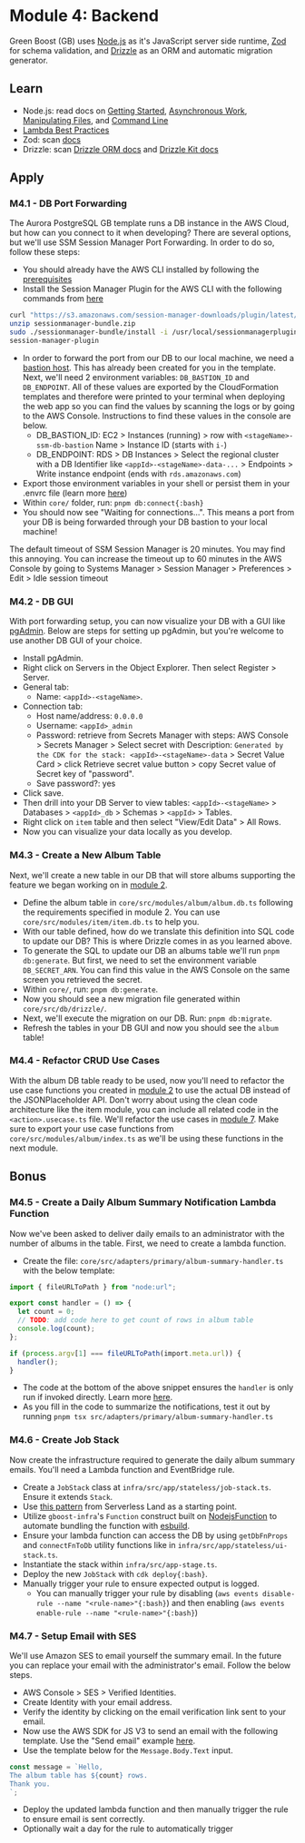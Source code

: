 
# Module 4: Backend
Green Boost (GB) uses [Node.js](https://nodejs.org/en) as it's JavaScript server side runtime, [Zod](https://zod.dev/) for schema validation, and [Drizzle](https://orm.drizzle.team/) as an ORM and automatic migration generator.

## Learn
- Node.js: read docs on [Getting Started](https://nodejs.dev/en/learn/), [Asynchronous Work](https://nodejs.dev/en/learn/asynchronous-flow-control/), [Manipulating Files](https://nodejs.dev/en/learn/nodejs-file-stats/), and [Command Line](https://nodejs.dev/en/learn/run-nodejs-scripts-from-the-command-line/)
- [Lambda Best Practices](https://docs.aws.amazon.com/lambda/latest/dg/best-practices.html)
- Zod: scan [docs](https://zod.dev/)
- Drizzle: scan [Drizzle ORM docs](https://orm.drizzle.team/docs/quick-start) and [Drizzle Kit docs](https://orm.drizzle.team/kit-docs/overview)

## Apply
### M4.1 - DB Port Forwarding
The Aurora PostgreSQL GB template runs a DB instance in the AWS Cloud, but how can you connect to it when developing? There are several options, but we'll use SSM Session Manager Port Forwarding. In order to do so, follow these steps:
- You should already have the AWS CLI installed by following the [prerequisites](../overview/prereqs)
- Install the Session Manager Plugin for the AWS CLI with the following commands from [here](https://docs.aws.amazon.com/systems-manager/latest/userguide/session-manager-working-with-install-plugin.html)
```bash
curl "https://s3.amazonaws.com/session-manager-downloads/plugin/latest/mac/sessionmanager-bundle.zip" -o "sessionmanager-bundle.zip"
unzip sessionmanager-bundle.zip
sudo ./sessionmanager-bundle/install -i /usr/local/sessionmanagerplugin -b /usr/local/bin/session-manager-plugin
session-manager-plugin
```
- In order to forward the port from our DB to our local machine, we need a [bastion host](https://www.strongdm.com/what-is/bastion-host#:~:text=A%20bastion%20host%20is%20a,to%20reduce%20their%20attack%20surface.). This has already been created for you in the template. Next, we'll need 2 environment variables: `DB_BASTION_ID` and `DB_ENDPOINT`. All of these values are exported by the CloudFormation templates and therefore were printed to your terminal when deploying the web app so you can find the values by scanning the logs or by going to the AWS Console. Instructions to find these values in the console are below.
  - DB_BASTION_ID: EC2 > Instances (running) > row with `<stageName>-ssm-db-bastion` Name > Instance ID (starts with `i-`)
  - DB_ENDPOINT: RDS > DB Instances > Select the regional cluster with a DB Identifier like `<appId>-<stageName>-data-...` > Endpoints > Write instance endpoint (ends with `rds.amazonaws.com`)
- Export those environment variables in your shell or persist them in your .envrc file (learn more [here](../overview/guides/aws-credentials#direnv))
- Within `core/` folder, run: `pnpm db:connect{:bash}`
- You should now see "Waiting for connections...". This means a port from your DB is being forwarded through your DB bastion to your local machine!
<Callout type="info">
The default timeout of SSM Session Manager is 20 minutes. You may find this annoying. You can increase the timeout up to 60 minutes in the AWS Console by going to Systems Manager > Session Manager > Preferences > Edit > Idle session timeout
</Callout>

### M4.2 - DB GUI
With port forwarding setup, you can now visualize your DB with a GUI like [pgAdmin](https://www.pgadmin.org/). Below are steps for setting up pgAdmin, but you're welcome to use another DB GUI of your choice.
- Install pgAdmin.
- Right click on Servers in the Object Explorer. Then select Register > Server.
- General tab:
  - Name: `<appId>-<stageName>`.
- Connection tab:
  - Host name/address: `0.0.0.0`
  - Username: `<appId>_admin`
  - Password: retrieve from Secrets Manager with steps: AWS Console > Secrets Manager > Select secret with Description: `Generated by the CDK for the stack: <appId>-<stageName>-data` > Secret Value Card > click Retrieve secret value button > copy Secret value of Secret key of "password".
  - Save password?: yes
- Click save.
- Then drill into your DB Server to view tables: `<appId>-<stageName>` > Databases > `<appId>_db` > Schemas > `<appId>` > Tables.
- Right click on `item` table and then select "View/Edit Data" > All Rows.
- Now you can visualize your data locally as you develop.

### M4.3 - Create a New Album Table
Next, we'll create a new table in our DB that will store albums supporting the feature we began working on in [module 2](./m2-js-ts).
- Define the album table in `core/src/modules/album/album.db.ts` following the requirements specified in module 2. You can use `core/src/modules/item/item.db.ts` to help you.
- With our table defined, how do we translate this definition into SQL code to update our DB? This is where Drizzle comes in as you learned above.
- To generate the SQL to update our DB an albums table we'll run `pnpm db:generate`. But first, we need to set the environment variable `DB_SECRET_ARN`. You can find this value in the AWS Console on the same screen you retrieved the secret.
- Within `core/`, run: `pnpm db:generate`.
- Now you should see a new migration file generated within `core/src/db/drizzle/`.
- Next, we'll execute the migration on our DB. Run: `pnpm db:migrate`.
- Refresh the tables in your DB GUI and now you should see the `album` table!

### M4.4 - Refactor CRUD Use Cases
With the album DB table ready to be used, now you'll need to refactor the use case functions you created in [module 2](./m2-js-ts) to use the actual DB instead of the JSONPlaceholder API. Don't worry about using the clean code architecture like the item module, you can include all related code in the `<action>.usecase.ts` file. We'll refactor the use cases in [module 7](./m7-clean-code). Make sure to export your use case functions from `core/src/modules/album/index.ts` as we'll be using these functions in the next module.

## Bonus

### M4.5 - Create a Daily Album Summary Notification Lambda Function
Now we've been asked to deliver daily emails to an administrator with the number of albums in the table. First, we need to create a lambda function.
- Create the file: `core/src/adapters/primary/album-summary-handler.ts` with the below template:
```ts filename="album-summary-handler.ts"
import { fileURLToPath } from "node:url";

export const handler = () => {
  let count = 0;
  // TODO: add code here to get count of rows in album table
  console.log(count);
};

if (process.argv[1] === fileURLToPath(import.meta.url)) {
  handler();
}
```
  - The code at the bottom of the above snippet ensures the `handler` is only run if invoked directly. Learn more [here](https://exploringjs.com/nodejs-shell-scripting/ch_nodejs-path.html#detecting-if-module-is-main).
- As you fill in the code to summarize the notifications, test it out by running `pnpm tsx src/adapters/primary/album-summary-handler.ts`

### M4.6 - Create Job Stack
Now create the infrastructure required to generate the daily album summary emails. You'll need a Lambda function and EventBridge rule.
- Create a `JobStack` class at `infra/src/app/stateless/job-stack.ts`. Ensure it extends `Stack`.
- Use [this pattern](https://serverlessland.com/patterns/eventbridge-scheduled-lambda-cdk) from Serverless Land as a starting point.
- Utilize `gboost-infra`'s `Function` construct built on [NodejsFunction](https://docs.aws.amazon.com/cdk/api/v2/docs/aws-cdk-lib.aws_lambda_nodejs-readme.html) to automate bundling the function with [esbuild](https://esbuild.github.io/).
- Ensure your lambda function can access the DB by using `getDbFnProps` and `connectFnToDb` utility functions like in `infra/src/app/stateless/ui-stack.ts`.
- Instantiate the stack within `infra/src/app-stage.ts`.
- Deploy the new `JobStack` with `cdk deploy{:bash}`.
- Manually trigger your rule to ensure expected output is logged.
  - You can manually trigger your rule by disabling (`aws events disable-rule --name "<rule-name>"{:bash}`) and then enabling (`aws events enable-rule --name "<rule-name>"{:bash}`)

### M4.7 - Setup Email with SES
We'll use Amazon SES to email yourself the summary email. In the future you can replace your email with the administrator's email. Follow the below steps.
- AWS Console > SES > Verified Identities.
- Create Identity with your email address.
- Verify the identity by clicking on the email verification link sent to your email.
- Now use the AWS SDK for JS V3 to send an email with the following template. Use the "Send email" example [here](https://docs.aws.amazon.com/sdk-for-javascript/v3/developer-guide/javascript_ses_code_examples.html).
- Use the template below for the `Message.Body.Text` input.
```ts
const message = `Hello,
The album table has ${count} rows.
Thank you.
`;
```
- Deploy the updated lambda function and then manually trigger the rule to ensure email is sent correctly.
- Optionally wait a day for the rule to automatically trigger